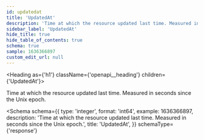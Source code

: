 ```yaml
---
id: updatedat
title: 'UpdatedAt'
description: 'Time at which the resource updated last time. Measured in seconds since the Unix epoch.'
sidebar_label: 'UpdatedAt'
hide_title: true
hide_table_of_contents: true
schema: true
sample: 1636366897
custom_edit_url: null
---
```



<Heading as={'h1'} className={'openapi__heading'} children={'UpdatedAt'}></Heading>

Time at which the resource updated last time. Measured in seconds since the Unix epoch.

<Schema
  schema={{
    type: 'integer',
    format: 'int64',
    example: 1636366897,
    description:
      'Time at which the resource updated last time. Measured in seconds since the Unix epoch.',
    title: 'UpdatedAt',
  }}
  schemaType={'response'}
></Schema>
